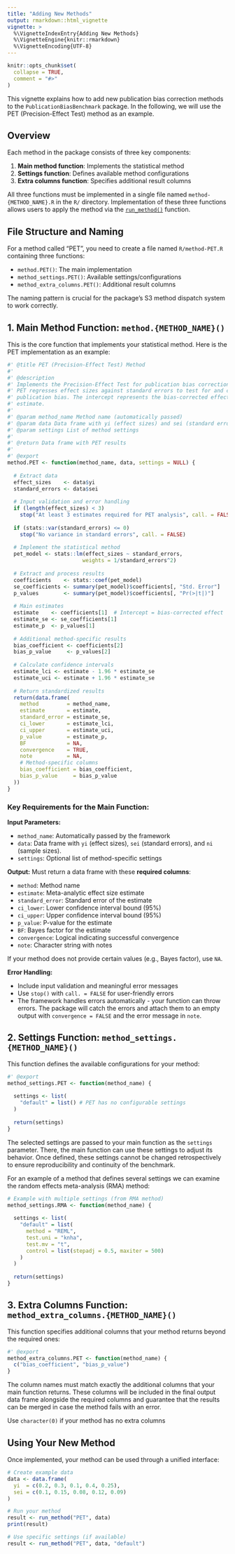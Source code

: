 ```yaml
---
title: "Adding New Methods"
output: rmarkdown::html_vignette
vignette: >
  %\VignetteIndexEntry{Adding New Methods}
  %\VignetteEngine{knitr::rmarkdown}
  %\VignetteEncoding{UTF-8}
---
```


```r
knitr::opts_chunk$set(
  collapse = TRUE,
  comment = "#>"
)
```


This vignette explains how to add new publication bias correction methods to the `PublicationBiasBenchmark` package. In the following, we will use the PET (Precision-Effect Test) method as an example.

## Overview

Each method in the package consists of three key components:

1. **Main method function**: Implements the statistical method
2. **Settings function**: Defines available method configurations  
3. **Extra columns function**: Specifies additional result columns

All three functions must be implemented in a single file named `method-{METHOD_NAME}.R` in the `R/` directory.
Implementation of these three functions allows users to apply the method via the [`run_method()`](../reference/run_method.html) function.

## File Structure and Naming

For a method called "PET", you need to create a file named `R/method-PET.R` containing three functions:

- `method.PET()`: The main implementation
- `method_settings.PET()`: Available settings/configurations
- `method_extra_columns.PET()`: Additional result columns

The naming pattern is crucial for the package's S3 method dispatch system to work correctly.

## 1. Main Method Function: `method.{METHOD_NAME}()`

This is the core function that implements your statistical method. Here is the PET implementation as an example:

```r
#' @title PET (Precision-Effect Test) Method
#'
#' @description
#' Implements the Precision-Effect Test for publication bias correction.
#' PET regresses effect sizes against standard errors to test for and correct
#' publication bias. The intercept represents the bias-corrected effect size
#' estimate.
#'
#' @param method_name Method name (automatically passed)
#' @param data Data frame with yi (effect sizes) and sei (standard errors)
#' @param settings List of method settings
#'
#' @return Data frame with PET results
#'
#' @export
method.PET <- function(method_name, data, settings = NULL) {
  
  # Extract data
  effect_sizes    <- data$yi
  standard_errors <- data$sei
  
  # Input validation and error handling
  if (length(effect_sizes) < 3)
    stop("At least 3 estimates required for PET analysis", call. = FALSE)
  
  if (stats::var(standard_errors) <= 0)
    stop("No variance in standard errors", call. = FALSE)
  
  # Implement the statistical method
  pet_model <- stats::lm(effect_sizes ~ standard_errors, 
                        weights = 1/standard_errors^2)
  
  # Extract and process results
  coefficients    <- stats::coef(pet_model)
  se_coefficients <- summary(pet_model)$coefficients[, "Std. Error"]
  p_values        <- summary(pet_model)$coefficients[, "Pr(>|t|)"]
  
  # Main estimates
  estimate    <- coefficients[1]  # Intercept = bias-corrected effect
  estimate_se <- se_coefficients[1]
  estimate_p  <- p_values[1]
  
  # Additional method-specific results
  bias_coefficient <- coefficients[2]
  bias_p_value     <- p_values[2]
  
  # Calculate confidence intervals
  estimate_lci <- estimate - 1.96 * estimate_se
  estimate_uci <- estimate + 1.96 * estimate_se
  
  # Return standardized results
  return(data.frame(
    method         = method_name,
    estimate       = estimate,
    standard_error = estimate_se,
    ci_lower       = estimate_lci,
    ci_upper       = estimate_uci,
    p_value        = estimate_p,
    BF             = NA,
    convergence    = TRUE,
    note           = NA,
    # Method-specific columns
    bias_coefficient = bias_coefficient,
    bias_p_value     = bias_p_value
  ))
}
```

### Key Requirements for the Main Function:

**Input Parameters:**

- `method_name`: Automatically passed by the framework
- `data`: Data frame with `yi` (effect sizes), `sei` (standard errors), and `ni` (sample sizes).
- `settings`: Optional list of method-specific settings

**Output:**
Must return a data frame with these **required columns**:

- `method`: Method name
- `estimate`: Meta-analytic effect size estimate
- `standard_error`: Standard error of the estimate
- `ci_lower`: Lower confidence interval bound (95%)
- `ci_upper`: Upper confidence interval bound (95%)
- `p_value`: P-value for the estimate
- `BF`: Bayes factor for the estimate
- `convergence`: Logical indicating successful convergence
- `note`: Character string with notes

If your method does not provide certain values (e.g., Bayes factor), use `NA`.

**Error Handling:**

- Include input validation and meaningful error messages
- Use `stop()` with `call. = FALSE` for user-friendly errors
- The framework handles errors automatically - your function can throw errors. 
The package will catch the errors and attach them to an empty output with `convergence = FALSE` and the error message in `note`.

## 2. Settings Function: `method_settings.{METHOD_NAME}()`

This function defines the available configurations for your method:

```r
#' @export
method_settings.PET <- function(method_name) {
  
  settings <- list(
    "default" = list() # PET has no configurable settings
  )
  
  return(settings)
}
```

The selected settings are passed to your main function as the `settings` parameter. There, the main function can use these settings to adjust its behavior. Once defined, these settings cannot be changed retrospectively to ensure reproducibility and continuity of the benchmark.

For an example of a method that defines several settings we can examine the random effects meta-analysis (RMA) method:

```r
# Example with multiple settings (from RMA method)
method_settings.RMA <- function(method_name) {
  
  settings <- list(
    "default" = list(
      method = "REML", 
      test.uni = "knha", 
      test.mv = "t", 
      control = list(stepadj = 0.5, maxiter = 500)
    )
  )
  
  return(settings)
}
```

## 3. Extra Columns Function: `method_extra_columns.{METHOD_NAME}()`

This function specifies additional columns that your method returns beyond the required ones:

```r
#' @export
method_extra_columns.PET <- function(method_name) {
  c("bias_coefficient", "bias_p_value")
}
```
The column names must match exactly the additional columns that your main function returns. These columns will be included in the final output data frame alongside the required columns and guarantee that the results can be merged in case the method fails with an error.

Use `character(0)` if your method has no extra columns

## Using Your New Method

Once implemented, your method can be used through a unified interface:

```r
# Create example data
data <- data.frame(
  yi  = c(0.2, 0.3, 0.1, 0.4, 0.25),
  sei = c(0.1, 0.15, 0.08, 0.12, 0.09)
)

# Run your method
result <- run_method("PET", data)
print(result)

# Use specific settings (if available)
result <- run_method("PET", data, "default")
```
